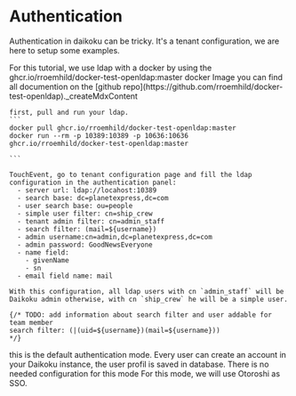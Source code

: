 
# Authentication

Authentication in daikoku can be tricky. It's a tenant configuration, we are here to setup some examples.

<Tabs>
  <TabItem value="ldap" label="LDAP">
    For this tutorial, we use ldap with a docker by using the ghcr.io/rroemhild/docker-test-openldap:master docker Image you can find all documention on the [github repo](https://github.com/rroemhild/docker-test-openldap)._createMdxContent


    first, pull and run your ldap.
    ```
    docker pull ghcr.io/rroemhild/docker-test-openldap:master
    docker run --rm -p 10389:10389 -p 10636:10636 ghcr.io/rroemhild/docker-test-openldap:master

    ```

    TouchEvent, go to tenant configuration page and fill the ldap configuration in the authentication panel:
      - server url: ldap://locahost:10389
      - search base: dc=planetexpress,dc=com
      - user search base: ou=people
      - simple user filter: cn=ship_crew
      - tenant admin filter: cn=admin_staff
      - search filter: (mail=${username})
      - admin username:cn=admin,dc=planetexpress,dc=com
      - admin password: GoodNewsEveryone
      - name field:
        - givenName
        - sn
      - email field name: mail

    With this configuration, all ldap users with cn `admin_staff` will be Daikoku admin otherwise, with cn `ship_crew` he will be a simple user.

    {/* TODO: add information about search filter and user addable for team member 
    search filter: (|(uid=${username})(mail=${username}))
    */}

  </TabItem>
  <TabItem value="local" label="Local" default>
    this is the default authentication mode. Every user can create an account in your Daikoku instance, the user profil is saved in database.
    There is no needed configuration for this mode
  </TabItem>
  <TabItem value="otoroshi" label="Otoroshi" default>
    For this mode, we will use Otoroshi as SSO.
  </TabItem>
  <TabItem value="oauth2" label="OAuth2" default>
  </TabItem>
</Tabs>

